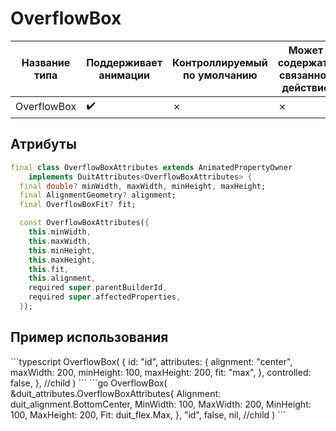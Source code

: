 
# OverflowBox

| Название типа| Поддерживает анимации | Контроллируемый по умолчанию | Может содержать связанное действие | Ссылка |
| - | - | - | - | - |
| OverflowBox | :heavy_check_mark: | &cross; | &cross; | [link](https://api.flutter.dev/flutter/widgets/OverflowBox-class.html) |

## Атрибуты

```dart
final class OverflowBoxAttributes extends AnimatedPropertyOwner
    implements DuitAttributes<OverflowBoxAttributes> {
  final double? minWidth, maxWidth, minHeight, maxHeight;
  final AlignmentGeometry? alignment;
  final OverflowBoxFit? fit;

  const OverflowBoxAttributes({
    this.minWidth,
    this.maxWidth,
    this.minHeight,
    this.maxHeight,
    this.fit,
    this.alignment,
    required super.parentBuilderId,
    required super.affectedProperties,
  });
```

## Пример использования

<Tabs groupId="lang">
  <TabItem value="ts" label="TypeScript" default>
    ```typescript
    OverflowBox(
        {
            id: "id",
            attributes: {
                alignment: "center",
                maxWidth: 200,
                minHeight: 100,
                maxHeight: 200,
                fit: "max",
            },
            controlled: false,
        },
        //child
    )
    ```
  </TabItem>
  <TabItem value="go" label="Go">
    ```go
	OverflowBox(
		&duit_attributes.OverflowBoxAttributes{
			Alignment: duit_alignment.BottomCenter,
			MinWidth:  100,
			MaxWidth: 200,
			MinHeight: 100,
			MaxHeight: 200,
			Fit: duit_flex.Max,
		},
		"id",
		false,
		nil, //child
	)
    ```
  </TabItem>
</Tabs>

